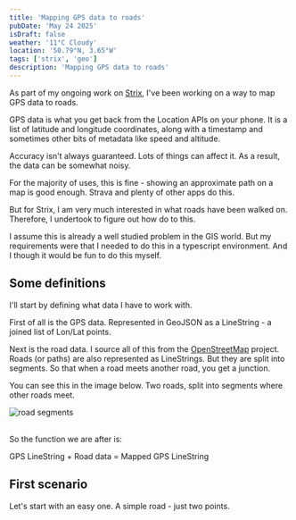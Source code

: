 ```yaml
---
title: 'Mapping GPS data to roads'
pubDate: 'May 24 2025'
isDraft: false
weather: '11°C Cloudy'
location: '50.79°N, 3.65°W'
tags: ['strix', 'geo']
description: 'Mapping GPS data to roads'
---
```


As part of my ongoing work on [Strix](/projects/strix), I've been working on a way to map GPS data to roads.

GPS data is what you get back from the Location APIs on your phone. It is a list of latitude and longitude coordinates, along with a timestamp and sometimes other bits of metadata like speed and altitude.

Accuracy isn't always guaranteed. Lots of things can affect it. As a result, the data can be somewhat noisy.

For the majority of uses, this is fine - showing an approximate path on a map is good enough. Strava and plenty of other apps do this.

But for Strix, I am very much interested in what roads have been walked on. Therefore, I undertook to figure out how do to this.

I assume this is already a well studied problem in the GIS world. But my requirements were that I needed to do this in a typescript environment. And I though it would be fun to do this myself.



## Some definitions

I'll start by defining what data I have to work with.

First of all is the GPS data. Represented in GeoJSON as a LineString - a joined list of Lon/Lat points.

Next is the road data. I source all of this from the [OpenStreetMap](https://www.openstreetmap.org/) project. 
Roads (or paths) are also represented as LineStrings. But they are split into segments. So that when a road meets another road, you get a junction.

You can see this in the image below. Two roads, split into segments where other roads meet.

<Image src={imageRoads} alt="road segments" width={640} height={300} fit="cover" />
<br/>
<br/>

So the function we are after is:

GPS LineString + Road data = Mapped GPS LineString




## First scenario


Let's start with an easy one. A simple road - just two points. 

<RouteMap scenarioId="scenario-one" client:only="react" />






